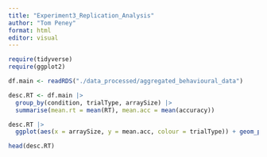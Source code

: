 ```yaml
---
title: "Experiment3_Replication_Analysis"
author: "Tom Peney"
format: html
editor: visual
---
```


```r
require(tidyverse)
require(ggplot2)

df.main <- readRDS("./data_processed/aggregated_behavioural_data")
```

```r
desc.RT <- df.main |> 
  group_by(condition, trialType, arraySize) |>
  summarise(mean.rt = mean(RT), mean.acc = mean(accuracy))
```

```r
desc.RT |>
  ggplot(aes(x = arraySize, y = mean.acc, colour = trialType)) + geom_point() + geom_line() + facet_grid(cols = vars(condition))

head(desc.RT)
```
